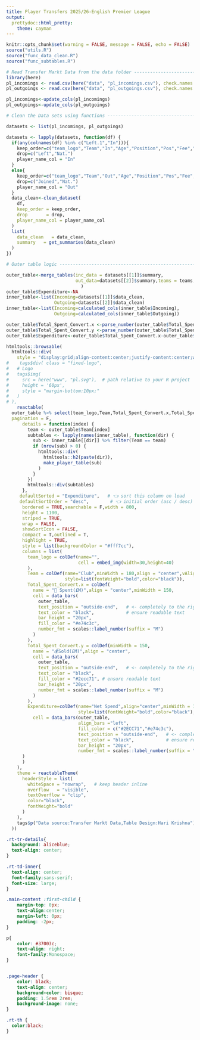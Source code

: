 ```yaml
---
title: Player Transfers 2025/26-English Premier League
output: 
  prettydoc::html_pretty:
    theme: cayman
---
```


```r
knitr::opts_chunk$set(warning = FALSE, message = FALSE, echo = FALSE)
source("utils.R")
source("func_data_clean.R")
source("func_subtables.R")
```

```r
# Read Transfer Markt Data from the data folder ------------------------------------------------
library(here)
pl_incomings <- read.csv(here("data", "pl_incomings.csv"), check.names = TRUE)
pl_outgoings <- read.csv(here("data", "pl_outgoings.csv"), check.names = TRUE)

```

```r
pl_incomings<-update_cols(pl_incomings)
pl_outgoings<-update_cols(pl_outgoings)

```

```r
# Clean the Data sets using functions -------------------------------------

datasets <- list(pl_incomings, pl_outgoings)

datasets <- lapply(datasets, function(df) {
  if(any(colnames(df) %in% c("Left.1","In"))){
    keep_order=c("team_logo","Team","In","Age","Position","Pos","Fee","Market.value","Left.1")
    drop=c("Left","Nat.")
    player_name_col = "In"
  }
  else{
    keep_order=c("team_logo","Team","Out","Age","Position","Pos","Fee","Market.value","Joined.1")
    drop=c("Joined","Nat.")
    player_name_col = "Out"
  }
  data_clean<-clean_dataset(
    df,
    keep_order = keep_order,
    drop       = drop,
    player_name_col = player_name_col
  )
  list(
    data_clean   = data_clean,
    summary   = get_summaries(data_clean)
  )
})

```

```r
# Outer table logic -------------------------------------------------------

outer_table<-merge_tables(inc_data = datasets[[1]]$summary,
                          out_data=datasets[[2]]$summary,teams = teams,pl_inc_data = pl_incomings
                            )
outer_table$Expenditure<-NA
inner_table<-list(Incoming=datasets[[1]]$data_clean,
                  Outgoing=datasets[[2]]$data_clean)
inner_table<-list(Incoming=calculated_cols(inner_table$Incoming),
                  Outgoing=calculated_cols(inner_table$Outgoing))
```

```r
outer_table$Total_Spent_Convert.x <-parse_number(outer_table$Total_Spent_Convert.x)
outer_table$Total_Spent_Convert.y <-parse_number(outer_table$Total_Spent_Convert.y)
outer_table$Expenditure<-outer_table$Total_Spent_Convert.x-outer_table$Total_Spent_Convert.y
```

```r
htmltools::browsable(
  htmltools::div(
    style = "display:grid;align-content:center;justify-content:center;width: 70%; margin: 0 auto; text-align: center;",
#    tags$div( class = "fixed-logo",
#   # Logo
#   tags$img(
#     src = here("www", "pl.svg"),  # path relative to your R project
#     height = '60px',
#     style = "margin-bottom:10px;"
#   )
# ),
    reactable(
  outer_table %>% select(team_logo,Team,Total_Spent_Convert.x,Total_Spent_Convert.y,Expenditure,-Total_Spent.x,-Total_Spent.y),
  pagination = F,
      details = function(index) {
        team <- outer_table$Team[index]
        subtables <- lapply(names(inner_table), function(dir) {
          sub <- inner_table[[dir]] %>% filter(Team == team)
          if (nrow(sub) > 0) {
            htmltools::div(
              htmltools::h2(paste(dir)),
              make_player_table(sub)
            )
          }
        })
        htmltools::div(subtables)
      },
     defaultSorted = "Expenditure",   # 👈 sort this column on load
     defaultSortOrder = "desc",        # 👈 initial order (asc / desc)
      bordered = TRUE,searchable = F,width = 800,
      height = 1100,
      striped = TRUE,
      wrap = FALSE,
      showSortIcon = FALSE,
      compact = T,outlined = T,
      highlight = TRUE,
      style = list(backgroundColor = "#fff7cc"),
      columns = list(
        team_logo = colDef(name="",
                           cell = embed_img(width=30,height=40)
        ),
        Team = colDef(name="Club",minWidth = 180,align = "center",vAlign = "center",
                      style=list(fontWeight="bold",color="black")),
        Total_Spent_Convert.x = colDef(
          name = "💸 Spent(£M)",align = "center",minWidth = 150,
          cell = data_bars(
            outer_table,
            text_position = "outside-end",   # <- completely to the right
            text_color = "black",            # ensure readable text
            bar_height = "20px",
            fill_color = "#e74c3c",
            number_fmt = scales::label_number(suffix = "M")
          )
        ),
        Total_Spent_Convert.y = colDef(minWidth = 150,
          name = "💰Sold(£M)",align = "center",
          cell = data_bars(
            outer_table,
            text_position = "outside-end",   # <- completely to the right
            text_color = "black",
            fill_color = "#2ecc71", # ensure readable text
            bar_height = "20px",
            number_fmt = scales::label_number(suffix = "M")
          )
        ),
        Expenditure=colDef(name="Net Spend",align="center",minWidth = 170,
                           style=list(fontWeight="bold",color="black"),
          cell = data_bars(outer_table,
                           align_bars ="left",
                           fill_color = c("#2ECC71","#e74c3c"),
                           text_position = "outside-end",   # <- completely to the right
                           text_color = "black",            # ensure readable text
                           bar_height = "20px",
                           number_fmt = scales::label_number(suffix = "M")  )
      )
      )
    ),
    theme = reactableTheme(
      headerStyle = list(
        whiteSpace = "nowrap",   # keep header inline
        overflow   = "visible",
        textOverflow = "clip",
        color="black",
        fontWeight="bold"
      )
    ),
    tags$p("Data source:Transfer Markt Data,Table Design:Hari Krishna")
  ))

```

```css

.rt-tr-details{
  background: aliceblue;
  text-align: center;
}

.rt-td-inner{
  text-align: center;
  font-family:sans-serif;
  font-size: large;
}

.main-content :first-child {
    margin-top: 0px;
    text-align:center;
    margin-left: 0px;
    padding: -2px;
}

p{
    color: #37003c;
    text-align: right;
    font-family:Monospace;
}


.page-header {
    color: black;
    text-align: center;
    background-color: bisque;
    padding: 1.5rem 2rem;
    background-image: none;
}

.rt-th {
  color:black;
}
```
